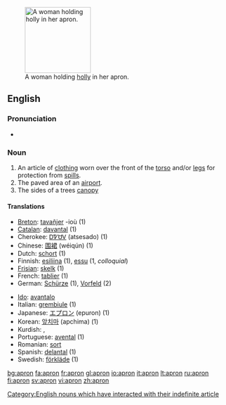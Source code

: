 [[Image:A fair Puritan.png|thumb|150px|right|A woman holding [[holly]] in her apron.]]
==English==

===Pronunciation===
*{{audio|en-us-apron.ogg|Audio (US)}}

===Noun===
{{wikipedia}}
{{en-noun}}

# An article of [[clothing]] worn over the front of the [[torso]] and/or [[legs]] for protection from [[spill]]s.
# The paved area of an [[airport]].
# The sides of a trees [[canopy]]

====Translations====
{{top}}
*[[Breton]]: [[tavañjer]] {{f}} -ioù {{p}} (1)
*[[Catalan]]: [[davantal]] {{m}} (1)
*Cherokee: [[ᎠᏤᏌᏙ]] (atsesado) (1)
*Chinese: [[围裙]] (wéiqún) (1)
*Dutch: [[schort]] {{n}} (1)
*Finnish: [[esiliina]] (1), [[essu]] (1, ''colloquial'')
*[[Frisian]]: [[skelk]] {{n}} (1)
*French: [[tablier]] {{m}} (1)
*German: [[Schürze]] {{f}} (1), [[Vorfeld]] {{n}} (2)
{{mid}}
*[[Ido]]: [[avantalo]]
*Italian: [[grembiule]] {{m}} (1)
*Japanese: [[エプロン]] (epuron) (1)
*Korean: [[앞치마]] (apchima) (1)
*Kurdish: {{KUchar|[[به‌رکۆشه‌]]}}, {{KUchar|[[به‌رکۆژه‌]]}}
*Portuguese: [[avental]] {{m}} (1)
*Romanian: [[sort]]
*Spanish: [[delantal]] {{m}} (1)
*Swedish: [[förkläde]] {{n}} (1)
{{bottom}}

[[Category:English nouns which have interacted with their indefinite article]]

[[bg:apron]]
[[fa:apron]]
[[fr:apron]]
[[gl:apron]]
[[io:apron]]
[[it:apron]]
[[lt:apron]]
[[ru:apron]]
[[fi:apron]]
[[sv:apron]]
[[vi:apron]]
[[zh:apron]]